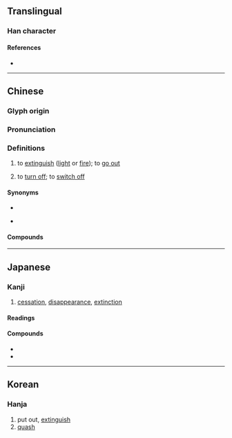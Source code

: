 {{character info}}
==Translingual==

===Han character===
{{Han char|rn=86|rad=火|as=10|sn=14|four=96830|canj=FHUP|ids=⿰火息}}

====References====
* {{Han ref|kx=0679.030|dkj=19287|dj=1090.260|hdz=32223.130|uh=7184|ud=29060|bh=BAB6|bd=47798}}

----

==Chinese==
{{zh-forms|ss=息}}

===Glyph origin===
{{Han etym}}
{{Han compound|火|息|c1=s|c2=p|ls=psc}}

===Pronunciation===
{{zh-pron
|m=熄
|c=sik1
|h=pfs=sit
|md=sék
|mn=qz:siak/xm,zz:sek/sit
|mn_note=siak/sek - literary; sit - vernacular
|w=
|mc=y
|oc=y
|cat=v
}}

===Definitions===
{{zh-hanzi}}

# to [[extinguish]] ([[light]] or [[fire]]); to [[go out]]
# {{lb|zh|Cantonese}} to [[turn off]]; to [[switch off]]
#: {{zh-x|熄 冷氣|to [[turn off]] the [[air conditioner]]|C}}
#: {{zh-x|熄 電視|to [[turn off]] the [[television]]|C}}

====Synonyms====
* {{s|to extinguish}}
{{zh-syn-saurus|熄滅}}
* {{s|to turn off}} {{zh-l|關}}

====Compounds====
{{zh-der|熄燈|熄滅|熄火|熄風|捻熄}}

{{zh-cat|Advanced}}

----

==Japanese==

===Kanji===
{{ja-kanji|grade=|rs=火10}}

# [[cessation]], [[disappearance]], [[extinction]]

====Readings====
{{ja-readings
|goon=そく
|kanon=しょく
|kun=き-える, や-む
}}

====Compounds====
{{der-top|Compounds}}
* {{ja-r|熄%滅|そく%めつ|[[disappearance]], [[extinction]]}}
* {{ja-r|終%熄|しゅう%そく|[[end]], [[termination]]}}
{{der-bottom}}

----

==Korean==

===Hanja===
{{ko-hanja|hangeul=식|eumhun=|rv=sik|mr=sik|y=sik}}

# put out, [[extinguish]]
# [[quash]]